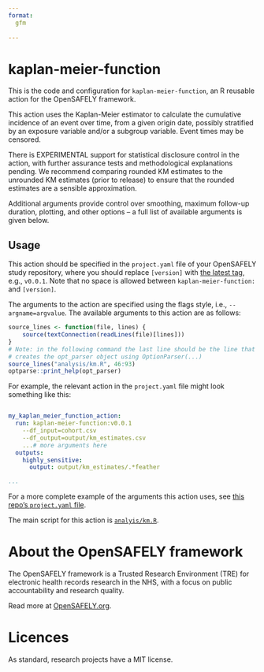 ```yaml
---
format:
  gfm
  
---
```


<!-- README.md is generated from the README.qmd file. 
Please edit that file and re-render in R `....` -->


# kaplan-meier-function

This is the code and configuration for `kaplan-meier-function`, an R reusable action for the OpenSAFELY framework.

This action uses the Kaplan-Meier estimator to calculate the cumulative incidence of an event over time, from a given origin date, possibly stratified by an exposure variable and/or a subgroup variable. Event times may be censored. 

There is EXPERIMENTAL support for statistical disclosure control in the action, with further assurance tests and methodological explanations pending. 
We recommend comparing rounded KM estimates to the unrounded KM estimates (prior to release) to ensure that the rounded estimates are a sensible approximation. 

Additional arguments provide control over smoothing, maximum follow-up duration, plotting, and other options -- a full list of available arguments is given below.


## Usage

This action should be specified in the `project.yaml` file of your OpenSAFELY study repository, where you should replace `[version]`
with [the latest tag](https://github.com/opensafely-actions/kaplan-meier-function/tags),
e.g., `v0.0.1`. Note that no space is allowed between `kaplan-meier-function:` and `[version]`.


The arguments to the action are specified using the flags style, i.e., `--argname=argvalue`. The available arguments to this action are as follows:

```r
source_lines <- function(file, lines) {
    source(textConnection(readLines(file)[lines]))
}
# Note: in the following command the last line should be the line that
# creates the opt_parser object using OptionParser(...)
source_lines("analysis/km.R", 46:93)
optparse::print_help(opt_parser)
```

For example, the relevant action in the `project.yaml` file might look something like this:

```yaml

my_kaplan_meier_function_action:
  run: kaplan-meier-function:v0.0.1
    --df_input=cohort.csv
    --df_output=output/km_estimates.csv
    ...# more arguments here
  outputs:
    highly_sensitive:
      output: output/km_estimates/.*feather

...
```

For a more complete example of the arguments this action uses, see [this repo's `project.yaml` file](./project.yaml).

The main script for this action is [`analyis/km.R`](./analysis/km.R).


# About the OpenSAFELY framework

The OpenSAFELY framework is a Trusted Research Environment (TRE) for electronic
health records research in the NHS, with a focus on public accountability and
research quality.

Read more at [OpenSAFELY.org](https://opensafely.org).

# Licences

As standard, research projects have a MIT license.
